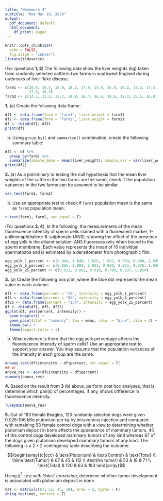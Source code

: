 ```yaml
---
title: "Homework 4"
subtitle: "due Mar 10, 2020"
output:
  pdf_document: default
  html_document:
    df_print: paged
---
```


```r
knitr::opts_chunk$set(
  echo = FALSE,
  fig.align = "center")
library(tidyverse)
```

\bigskip

(For questions **1, 2**) The following data show the liver weights (kg) taken from randomly selected cattle in two farms in southwest England during outbreaks of liver fluke disease.

```r
farm1 <- c(18.0, 18.5, 18.9, 18.2, 17.9, 15.9, 16.8, 18.2, 17.3, 17.5, 17.7, 17.8, 17.1,
           17.0, 16.3)
farm2 <- c(14.3, 13.2, 17.3, 14.9, 16.4, 16.0, 18.6, 17.3, 15.5, 16.8, 15.7, 18.0, 15.2)
```

**1.** (a) Create the following data frame:

```r
df1 <- data.frame(farm = "farm1", liver_weight = farm1)
df2 <- data.frame(farm = "farm2", liver_weight = farm2)
df <- rbind(df1, df2)
print(df)
```

\newpage

(b) Using `group_by()` and `summarize()` combination, create the following summary table:

```r
df2 <- df %>%
  group_by(farm) %>%
  summarize(sample_mean = mean(liver_weight), sample_var = var(liver_weight))
print(df2)
```

**2.** (a) As a preliminary to testing the null hypothesis that the mean liver weights of the cattle in the two farms are the same, check if the population variances in the two farms can be assumed to be similar. 

```r
var.test(farm1, farm2)
```

(b) Use an appropriate test to check if `farm1` population mean is the same as `farm2` population mean.

```r
t.test(farm1, farm2, var.equal = F)
```

(For questions **3, 4**),  In the following, the measurements of the mean fluorescence intensity of sperm cells stained with a fluorescent marker, 1-anilinonaphthalene-8-sulphonate (ANS), showing the effect of the presence of egg yolk in the diluent solution. ANS fluoresces only when bound to the sperm membrane. Each value represents the mean of 10 individual spermatozoa and is estimated by a densitometer from photographic film.

```r
egg_yolk_1_percent <- c(0.944, 1.048, 1.026, 1.007, 0.933, 0.998, 1.035)
egg_yolk_5_percent <- c(0.865, 1.000, 1.001, 0.900, 0.923, 0.876, 1.046, 0.990)
egg_yolk_25_percent <- c(0.811, 0.862, 0.910, 0.799, 0.837, 0.854)
```

**3.** (a) Create the following box plot, where the blue dot represents the mean value in each column:

```r
df1 <- data.frame(percent = "1%", intensity = egg_yolk_1_percent)
df5 <- data.frame(percent = "5%", intensity = egg_yolk_5_percent)
df25 <- data.frame(percent = "25%", intensity = egg_yolk_25_percent)
df <- rbind(df1, df5, df25)
ggplot(df, aes(percent, intensity)) + 
  geom_boxplot() +
  geom_point(stat = "summary", fun = mean, color = "blue", size = 3) +
  theme_bw() +
  theme(aspect.ratio = 1)
```

(b) What evidence is there that the egg yolk percentage affects the fluorescence intensity of sperm cells? Use an appropriate test to support your answer. You may assume that the population variances of the intensity in each group are the same.

```r
oneway.test(df$intensity ~ df$percent, var.equal = T)
## or
anova_res <- aov(df$intensity ~ df$percent)
summary(anova_res)
```

**4.** Based on the result from **3** (b) above, perform post hoc analyses, that is, determine which pair(s) of percentages, if any, shows difference in fluorescence intensity. 

```r
TukeyHSD(anova_res)
```

\newpage

**5.** Out of 183 female Beagles, 120 randomly selected dogs were given 0.026-106 kBq plutonium per kg by intravenous injection and compared with remaining 63 female control dogs with a view to determining whether plutonium deposit in bone affects the appearance of mammary tumors. 45 of the control dogs developed mammary tumors of any kind whereas 67 of the dogs given plutonium developed mammary tumors of any kind. The following is a $2\times 2$ contingency table describing the outcome:

$$\begin{array}{c|ccc} & \text{Plutonium} & \text{Control} & \text{Total} \\ \hline   
\text{Tumor} & 67 & 45 & 112 \\  
\text{No tumor} & 53 & 18 & 71 \\
\text{Total} & 120 & 63 & 183
\end{array}$$

Using $\chi^2$-test _with Yates' correction_, determine whether tumor development is associated with plutonium deposit in bone. 

```r
mat <- matrix(c(67, 53, 45, 18), nrow = 2, byrow = F)
chisq.test(mat, correct = T)
```




